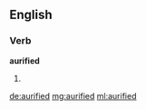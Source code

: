 ==English==

===Verb===
'''aurified'''

# {{past of|[[aurify]]}}

[[de:aurified]]
[[mg:aurified]]
[[ml:aurified]]